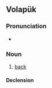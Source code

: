 {{also|bak|Bak|BAK|Bäk|bąk|bak'|b'ak|Appendix:Variations of "bak"}}
==Volapük==

===Pronunciation===
* {{IPA|[bɛk]|lang=vo}}

===Noun===
{{vo-noun}}

# [[back]]

====Declension====
{{vo-decl-noun}}